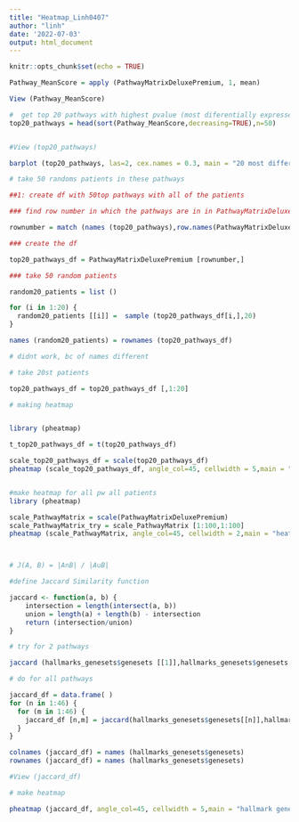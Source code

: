 ```yaml
---
title: "Heatmap_Linh0407"
author: "linh"
date: '2022-07-03'
output: html_document
---
```


```r
knitr::opts_chunk$set(echo = TRUE)
```

```r


Pathway_MeanScore = apply (PathwayMatrixDeluxePremium, 1, mean)

View (Pathway_MeanScore)

```


```r

#  get top 20 pathways with highest pvalue (most diferentially expressed)
top20_pathways = head(sort(Pathway_MeanScore,decreasing=TRUE),n=50)


#View (top20_pathways)


```


```r

barplot (top20_pathways, las=2, cex.names = 0.3, main = "20 most differentially expressed pathways in all cancer types")


```


```r

# take 50 randoms patients in these pathways

##1: create df with 50top pathways with all of the patients

### find row number in which the pathways are in in PathwayMatrixDeluxePremium

rownumber = match (names (top20_pathways),row.names(PathwayMatrixDeluxePremium))

### create the df

top20_pathways_df = PathwayMatrixDeluxePremium [rownumber,]

### take 50 random patients

random20_patients = list ()

for (i in 1:20) {
  random20_patients [[i]] =  sample (top20_pathways_df[i,],20)
}

names (random20_patients) = rownames (top20_pathways_df)

# didnt work, bc of names different

# take 20st patients

top20_pathways_df = top20_pathways_df [,1:20]

# making heatmap 


library (pheatmap)

t_top20_pathways_df = t(top20_pathways_df)

scale_top20_pathways_df = scale(top20_pathways_df) 
pheatmap (scale_top20_pathways_df, angle_col=45, cellwidth = 5,main = "heatmap top 20 pathways with 20st patients", width = 15, height = 15, fontsize = 8, fontsize_col = 4, fontsize_row = 5)


#make heatmap for all pw all patients
library (pheatmap)

scale_PathwayMatrix = scale(PathwayMatrixDeluxePremium) 
scale_PathwayMatrix_try = scale_PathwayMatrix [1:100,1:100]
pheatmap (scale_PathwayMatrix, angle_col=45, cellwidth = 2,main = "heatmap all pathways all patients", width = 15, height = 15, fontsize = 8, fontsize_col = 2, fontsize_row = 2)




```

```r

# J(A, B) = |A∩B| / |A∪B|

#define Jaccard Similarity function

jaccard <- function(a, b) {
    intersection = length(intersect(a, b))
    union = length(a) + length(b) - intersection
    return (intersection/union)
}

# try for 2 pathways 

jaccard (hallmarks_genesets$genesets [[1]],hallmarks_genesets$genesets [[2]])

# do for all pathways

jaccard_df = data.frame( )
for (n in 1:46) {
  for (m in 1:46) {
    jaccard_df [n,m] = jaccard(hallmarks_genesets$genesets[[n]],hallmarks_genesets$genesets[[m]])
  }
}

colnames (jaccard_df) = names (hallmarks_genesets$genesets)
rownames (jaccard_df) = names (hallmarks_genesets$genesets)

#View (jaccard_df)

# make heatmap

pheatmap (jaccard_df, angle_col=45, cellwidth = 5,main = "hallmark genesets overlap (Jaccard)", width = 15, height = 15, fontsize = 8, fontsize_col = 4, fontsize_row = 5)

```


